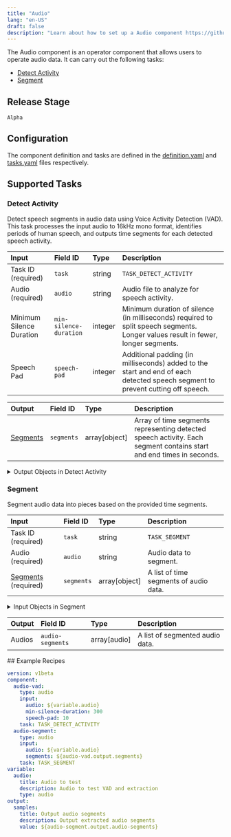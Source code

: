 ```yaml
---
title: "Audio"
lang: "en-US"
draft: false
description: "Learn about how to set up a Audio component https://github.com/instill-ai/instill-core"
---
```


The Audio component is an operator component that allows users to operate audio data.
It can carry out the following tasks:
- [Detect Activity](#detect-activity)
- [Segment](#segment)

## Release Stage

`Alpha`

## Configuration

The component definition and tasks are defined in the [definition.yaml](https://github.com/instill-ai/pipeline-backend/blob/main/pkg/component/operator/audio/v0/config/definition.yaml) and [tasks.yaml](https://github.com/instill-ai/pipeline-backend/blob/main/pkg/component/operator/audio/v0/config/tasks.yaml) files respectively.



## Supported Tasks

### Detect Activity

Detect speech segments in audio data using Voice Activity Detection (VAD). This task processes the input audio to 16kHz mono format, identifies periods of human speech, and outputs time segments for each detected speech activity.

<div class="markdown-col-no-wrap" data-col-1 data-col-2>

| Input | Field ID | Type | Description |
| :--- | :--- | :--- | :--- |
| Task ID (required) | `task` | string | `TASK_DETECT_ACTIVITY` |
| Audio (required) | `audio` | string | Audio file to analyze for speech activity. |
| Minimum Silence Duration | `min-silence-duration` | integer | Minimum duration of silence (in milliseconds) required to split speech segments. Longer values result in fewer, longer segments. |
| Speech Pad | `speech-pad` | integer | Additional padding (in milliseconds) added to the start and end of each detected speech segment to prevent cutting off speech. |

</div>


<div class="markdown-col-no-wrap" data-col-1 data-col-2>

| Output | Field ID | Type | Description |
| :--- | :--- | :--- | :--- |
| [Segments](#detect-activity-segments) | `segments` | array[object] | Array of time segments representing detected speech activity. Each segment contains start and end times in seconds. |

</div>


<details>
<summary> Output Objects in Detect Activity</summary>

<h4 id="detect-activity-segments">Segments</h4>

<div class="markdown-col-no-wrap" data-col-1 data-col-2>

| Field | Field ID | Type | Note |
| :--- | :--- | :--- | :--- |
| End Time | `end-time` | number | The number of seconds from the beginning of the audio file to the end of this segment. |
| Start Time | `start-time` | number | The number of seconds from the beginning of the audio file to the start of this segment. |

</div>
</details>


### Segment

Segment audio data into pieces based on the provided time segments.

<div class="markdown-col-no-wrap" data-col-1 data-col-2>

| Input | Field ID | Type | Description |
| :--- | :--- | :--- | :--- |
| Task ID (required) | `task` | string | `TASK_SEGMENT` |
| Audio (required) | `audio` | string | Audio data to segment. |
| [Segments](#segment-segments) (required) | `segments` | array[object] | A list of time segments of audio data. |

</div>
<details>
<summary> Input Objects in Segment</summary>

<h4 id="segment-segments">Segments</h4>

A list of time segments of audio data.


<div class="markdown-col-no-wrap" data-col-1 data-col-2>

| Field | Field ID | Type | Note |
| :--- | :--- | :--- | :--- |
| End Time | `end-time` | number | The number of seconds from the beginning of the audio file to the end of this segment. |
| Start Time | `start-time` | number | The number of seconds from the beginning of the audio file to the start of this segment. |
</div>
</details>

<div class="markdown-col-no-wrap" data-col-1 data-col-2>

| Output | Field ID | Type | Description |
| :--- | :--- | :--- | :--- |
| Audios | `audio-segments` | array[audio] | A list of segmented audio data. |

</div>
## Example Recipes

```yaml
version: v1beta
component:
  audio-vad:
    type: audio
    input:
      audio: ${variable.audio}
      min-silence-duration: 300
      speech-pad: 10
    task: TASK_DETECT_ACTIVITY
  audio-segment:
    type: audio
    input:
      audio: ${variable.audio}
      segments: ${audio-vad.output.segments}
    task: TASK_SEGMENT
variable:
  audio:
    title: Audio to test
    description: Audio to test VAD and extraction
    type: audio
output:
  samples:
    title: Output audio segments
    description: Output extracted audio segments
    value: ${audio-segment.output.audio-segments}
```
